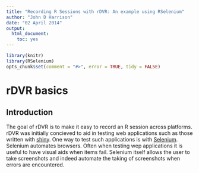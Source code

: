 ```yaml
---
title: "Recording R Sessions with rDVR: An example using RSelenium"
author: "John D Harrison"
date: "02 April 2014"
output:
  html_document:
    toc: yes
---
```


<!--
%\VignetteEngine{knitr::knitr}
%\VignetteIndexEntry{RSelenium basics}
-->

```r
library(knitr)
library(RSelenium)
opts_chunk$set(comment = "#>", error = TRUE, tidy = FALSE)
```

# rDVR basics

## Introduction

The goal of rDVR is to make it easy to record an R session across platforms. rDVR was initially concieved to aid in testing web applications such as those written with [shiny](http://www.rstudio.com/shiny/). One way to test such applications is with [Selenium](http://docs.seleniumhq.org/). Selenium automates browsers. Often when testing wep applications it is useful to have visual aids when items fail. Selenium itself allows the user to take screenshots and indeed automate the taking of screenshots when errors are encountered.

